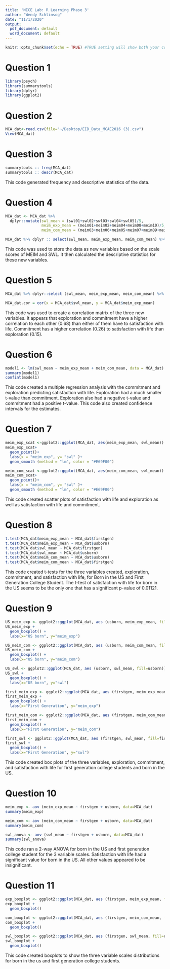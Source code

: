 ```yaml
---
title: 'NICE Lab: R Learning Phase 3'
author: "Wendy Schlinsog"
date: "11/1/2020"
output:
  pdf_document: default
  word_document: default
---
```


```r
knitr::opts_chunk$set(echo = TRUE) #TRUE setting will show both your code and the output
```

# Question 1
```r
library(psych)
library(summarytools)
library(dplyr)
library(ggplot2)
```

# Question 2
```r
MCA_dat<-read.csv(file="~/Desktop/EID_Data_MCAE2016 (3).csv")
View(MCA_dat)
```

# Question 3
```r
summarytools :: freq(MCA_dat)
summarytools :: descr(MCA_dat)
```
This code generated frequency and descriptive statistics of the data. 

# Question 4
```r
MCA_dat <- MCA_dat %>% 
  dplyr::mutate(swl_mean = (swl01+swl02+swl03+swl04+swl05)/5, 
                meim_exp_mean = (meim01+meim02+meim04+meim08+meim10)/5,
                meim_com_mean = (meim03+meim06+meim05+meim07+meim09+meim11+meim12)/7)

MCA_dat %>% dplyr :: select(swl_mean, meim_exp_mean, meim_com_mean) %>% summarytools::descr()
```
This code was used to store the data as new variables based on the scale scores of MEIM and SWL. It then calculated the descriptive statistics for these new variables.

# Question 5
```r
MCA_dat %>% dplyr::select (swl_mean, meim_exp_mean, meim_com_mean) %>% psych::corr.test()

MCA_dat.cor = cor(x = MCA_dat$swl_mean, y = MCA_dat$meim_exp_mean)
```
This code was used to create a correlation matrix of the three new variables. It appears that exploration and commitment have a higher correlation to each other (0.68) than either of them have to satisfaction with life. Commitment has a higher correlation (0.26) to satisfaction with life than exploration (0.15).

# Question 6
```r
model1 <- lm(swl_mean ~ meim_exp_mean + meim_com_mean, data = MCA_dat)
summary(model1)
confint(model1)
```
This code created a multiple regression analysis with the commitment and exploration predicting satisfaction with life. Exploration had a much smaller t-value than commitment. Exploration also had a negative t-value and commitment had a positive t-value. This code also created confidence intervals for the estimates. 

# Question 7
```r
meim_exp_scat <-ggplot2::ggplot(MCA_dat, aes(meim_exp_mean, swl_mean))
meim_exp_scat+
  geom_point()+
  labs(x = "meim_exp", y= "swl" )+
  geom_smooth (method = "lm", color = "#E69F00")

meim_com_scat <-ggplot2::ggplot(MCA_dat, aes(meim_com_mean, swl_mean))
meim_com_scat+
  geom_point()+
  labs(x = "meim_com", y= "swl" )+
  geom_smooth (method = "lm", color = "#E69F00")
```
This code created scatter plots of satisfaction with life and exploration as well as satisfaction with life and commitment.

# Question 8
```r
t.test(MCA_dat$meim_exp_mean ~ MCA_dat$firstgen)
t.test(MCA_dat$meim_exp_mean ~ MCA_dat$usborn)
t.test(MCA_dat$swl_mean ~ MCA_dat$firstgen)
t.test(MCA_dat$swl_mean ~ MCA_dat$usborn)
t.test(MCA_dat$meim_com_mean ~ MCA_dat$usborn)
t.test(MCA_dat$meim_com_mean ~ MCA_dat$firstgen)
```
This code created t-tests for the three variables created, exploration, commitment, and satisfaction with life, for Born in the US and First Generation College Student. The t-test of satisfaction with life for born in the US seems to be the only one that has a significant p-value of 0.01121.

# Question 9
```r
US_meim_exp <- ggplot2::ggplot(MCA_dat, aes (usborn, meim_exp_mean, fill=usborn))
US_meim_exp +
  geom_boxplot() +
  labs(x="US born", y="meim_exp")

US_meim_com <- ggplot2::ggplot(MCA_dat, aes (usborn, meim_com_mean, fill=usborn))
US_meim_com +
  geom_boxplot() +
  labs(x="US born", y="meim_com")

US_swl <- ggplot2::ggplot(MCA_dat, aes (usborn, swl_mean, fill=usborn))
US_swl +
  geom_boxplot() +
  labs(x="US born", y="swl")

first_meim_exp <- ggplot2::ggplot(MCA_dat, aes (firstgen, meim_exp_mean, fill=firstgen))
first_meim_exp +
  geom_boxplot() +
  labs(x="First Generation", y="meim_exp")

first_meim_com <- ggplot2::ggplot(MCA_dat, aes (firstgen, meim_com_mean, fill=firstgen))
first_meim_com +
  geom_boxplot() +
  labs(x="First Generation", y="meim_com")

first_swl <- ggplot2::ggplot(MCA_dat, aes (firstgen, swl_mean, fill=firstgen))
first_swl +
  geom_boxplot() +
  labs(x="First Generation", y="swl")

```
This code created box plots of the three variables, exploration, commitment, and satisfaction with life for first generation college students and born in the US. 

# Question 10
```r
meim_exp <- aov (meim_exp_mean ~ firstgen + usborn, data=MCA_dat)
summary(meim_exp)

meim_com <- aov (meim_com_mean ~ firstgen + usborn, data=MCA_dat)
summary(meim_com)

swl_anova <- aov (swl_mean ~ firstgen + usborn, data=MCA_dat)
summary(swl_anova)
```
This code ran a 2-way ANOVA for born in the US and first generation college student for the 3 variable scales. Satisfaction with life had a significant value for born in the US. All other values appeared to be insignificant. 

# Question 11
```r
exp_boxplot <- ggplot2::ggplot(MCA_dat, aes (firstgen, meim_exp_mean, fill=usborn))
exp_boxplot +
  geom_boxplot() 

com_boxplot <- ggplot2::ggplot(MCA_dat, aes (firstgen, meim_com_mean, fill=usborn))
com_boxplot +
  geom_boxplot() 

swl_boxplot <- ggplot2::ggplot(MCA_dat, aes (firstgen, swl_mean, fill=usborn))
swl_boxplot +
  geom_boxplot() 
```
This code created boxplots to show the three variable scales distributions for born in the us and first generation college students. 
